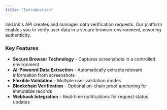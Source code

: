 ```yaml
---
title: "Introduction"
---
```


InkLink's API creates and manages data verification requests.
Our platform enables you to verify user data in a secure browser environment, ensuring authenticity.

### Key Features

- **Secure Browser Technology** - Captures screenshots in a controlled
  environment
- **AI-Powered Data Extraction** - Automatically extracts relevant information
  from screenshots
- **Flexible Validation** - Multiple user validation modes
- **Blockchain Verification** - Optional on-chain proof anchoring for immutable
  records
- **Webhook Integration** - Real-time notifications for request status updates
